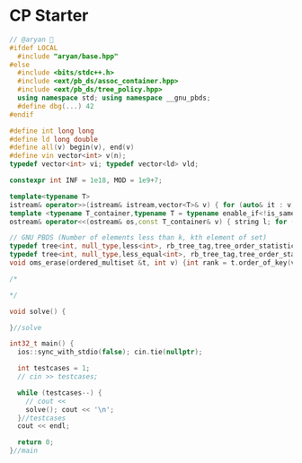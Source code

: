 # CP Starter

```cpp
// @aryan 🌺
#ifdef LOCAL
  #include "aryan/base.hpp"
#else
  #include <bits/stdc++.h>
  #include <ext/pb_ds/assoc_container.hpp>
  #include <ext/pb_ds/tree_policy.hpp>
  using namespace std; using namespace __gnu_pbds;
  #define dbg(...) 42
#endif

#define int long long
#define ld long double
#define all(v) begin(v), end(v)
#define vin vector<int> v(n);
typedef vector<int> vi; typedef vector<ld> vld;

constexpr int INF = 1e18, MOD = 1e9+7;

template<typename T>
istream& operator>>(istream& istream,vector<T>& v) { for (auto& it : v) cin >> it; return istream; }
template <typename T_container,typename T = typename enable_if<!is_same<T_container,string>::value,typename T_container::value_type>::type>
ostream& operator<<(ostream& os,const T_container& v) { string l; for (const T& x : v) os << l << x,l = " "; return os << '\n'; };

// GNU PBDS (Number of elements less than k, kth element of set)
typedef tree<int, null_type,less<int>, rb_tree_tag,tree_order_statistics_node_update> ordered_set; /* Ordered Set */
typedef tree<int, null_type,less_equal<int>, rb_tree_tag,tree_order_statistics_node_update> ordered_multiset; /* Ordered MultiSet */
void oms_erase(ordered_multiset &t, int v) {int rank = t.order_of_key(v); ordered_multiset::iterator it = t.find_by_order(rank); t.erase(it);}

/*

*/

void solve() {

}//solve

int32_t main() {
  ios::sync_with_stdio(false); cin.tie(nullptr);

  int testcases = 1;
  // cin >> testcases;

  while (testcases--) {
    // cout <<
    solve(); cout << '\n';
  }//testcases
  cout << endl;

  return 0;
}//main
```
